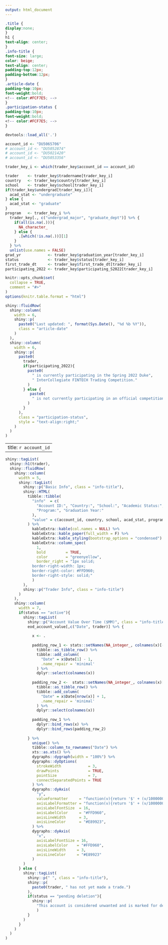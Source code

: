 ```yaml
---
output: html_document
---
```


```css
.title {
display:none;
}
h1 {
text-align: center;
}
.info-title {
font-size: large;
color: beige;
text-align: center;
padding-top:12px;
padding-bottom:12px;
}
.article-date {
padding-top:10px;
font-weight:bold;
<!-- color:#FCF7E5; -->
}
.participation-status {
padding-top:10px;
font-weight:bold;
<!-- color:#FCF7E5; -->
}
```

```r

devtools::load_all('.')

account_id <- "DU5065706"
# account_id <- "DU5052874"
# account_id <- "DU5021420"
# account_id <- "DU5053356"

trader_key_i <- which(trader_key$account_id == account_id) 

trader    <- trader_key$tradername[trader_key_i]
country   <- trader_key$country[trader_key_i]
school    <- trader_key$school[trader_key_i]
if(trader_key$undergrad[trader_key_i]){
  acad_stat <- "undergraduate"
} else {
  acad_stat <- "graduate"
}
program   <- trader_key_i %>%
  trader_key[., c("undergrad_major", "graduate_dept")] %>% {
    if(all(is.na(.))){
      NA_character_
    } else {
      .[which(!is.na(.))][1] 
    }
  } %>%
  unlist(use.names = FALSE)
grad_yr            <- trader_key$graduation_year[trader_key_i]
status             <- trader_key$status[trader_key_i]
first_trade_dt     <- trader_key$first_trade_dt[trader_key_i]
participating_2022 <- trader_key$participating_S2022[trader_key_i]

knitr::opts_chunk$set(
  collapse = TRUE,
  comment = "#>"
)
options(knitr.table.format = "html") 
```

```r
shiny::fluidRow(
  shiny::column(
    width = 6, 
    shiny::p(
      paste0("Last updated: ", format(Sys.Date(), "%d %b %Y")), 
      class = "article-date"
    )
  ),
  shiny::column(
    width = 6,
    shiny::p(
      paste0(
        trader,
        if(participating_2022){
          paste0(
            " is currently participating in the Spring 2022 Duke",
            " InterCollegiate FINTECH Trading Competition." 
          )
        } else {
           paste0(
            " is not currently participating in an official competition." 
          )
        }
      ),
      class = "participation-status",
      style = "text-align:right;"
    )
  )
)
```

---
title: `r account_id`
---

```r
shiny::tagList(
  shiny::h1(trader),
  shiny::fluidRow(
    shiny::column(
      width = 5,
      shiny::tagList(
        shiny::p("Basic Info", class = "info-title"),
        shiny::HTML(
          tibble::tibble(
            "info"  = c(
              "Account ID:", "Country:", "School:", "Academic Status:", 
              "Program:", "Graduation Year:"
            ),
            "value" = c(account_id, country, school, acad_stat, program, grad_yr)
          ) %>%
            kableExtra::kable(col.names = NULL) %>%
            kableExtra::kable_paper(full_width = F) %>%
            kableExtra::kable_styling(bootstrap_options = "condensed") %>%
            kableExtra::column_spec(
              1, 
              bold         = TRUE, 
              color        = "greenyellow",
              border_right = "1px solid; 
            border-right-width: 1px;
            border-right-color: #FFD960;
            border-right-style: solid;"
            )      
        ),
        shiny::p("Trader Info", class = "info-title")
      )
    ),
    shiny::column(
      width = 7,
      if(status == "active"){
        shiny::tagList(
          shiny::p("Account Value Over Time ($MM)", class = "info-title"),
          eod_account_value[,c("Date", trader)] %>% {
            
            x <- .
            
            padding_row_1 <- stats::setNames(NA_integer_, colnames(x)[-1]) %>%
              tibble::as_tibble_row() %>%
              tibble::add_column(
                "Date" = x$Date[1] - 1, 
                .name_repair = 'minimal'
              ) %>%
              dplyr::select(colnames(x))
            
            padding_row_2 <-  stats::setNames(NA_integer_, colnames(x)[-1]) %>%
              tibble::as_tibble_row() %>%
              tibble::add_column(
                "Date" = x$Date[nrow(x)] + 1, 
                .name_repair = 'minimal'
              ) %>%
              dplyr::select(colnames(x))
            
            padding_row_1 %>%
              dplyr::bind_rows(x) %>%
              dplyr::bind_rows(padding_row_2)
            
          } %>%
            unique() %>%
            tibble::column_to_rownames("Date") %>%
            xts::as.xts() %>%
            dygraphs::dygraph(width = "100%") %>%
            dygraphs::dyOptions(
              strokeWidth            = 3,
              drawPoints             = TRUE,
              pointSize              = 7,
              connectSeparatedPoints = TRUE
            ) %>%
            dygraphs::dyAxis(
              "y",
              valueFormatter     = "function(v){return '$' + (v/1000000).toFixed(3)}",
              axisLabelFormatter = "function(v){return '$' + (v/1000000).toFixed(2)}",
              axisLabelFontSize  = 16,
              axisLabelColor     = "#FFD960",
              axisLineWidth      = 3,
              axisLineColor      = "#E89923",
            ) %>%
            dygraphs::dyAxis(
              "x",
              axisLabelFontSize = 16,
              axisLabelColor    = "#FFD960",
              axisLineWidth     = 3,
              axisLineColor     = "#E89923"
            )
        )
      } else {
        shiny::tagList(
          shiny::p(" ", class = "info-title"),
          shiny::p(
            paste0(trader, " has not yet made a trade.")
          ),
          if(status == "pending deletion"){
            shiny::p(
              "This account is considered unwanted and is marked for deletion."
              )
          }
        )
      }
    )
  )
)
```


